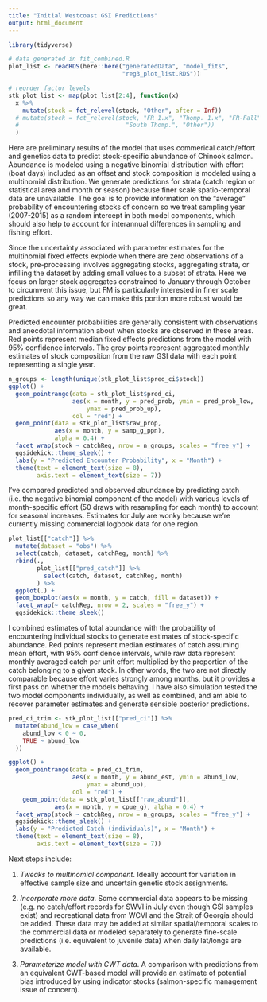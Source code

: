 ```yaml
---
title: "Initial Westcoast GSI Predictions"
output: html_document
---
```


```r
library(tidyverse)

# data generated in fit_combined.R
plot_list <- readRDS(here::here("generatedData", "model_fits",
                                "reg3_plot_list.RDS"))

# reorder factor levels
stk_plot_list <- map(plot_list[2:4], function(x) 
  x %>% 
    mutate(stock = fct_relevel(stock, "Other", after = Inf))
  # mutate(stock = fct_relevel(stock, "FR 1.x", "Thomp. 1.x", "FR-Fall", 
  #                              "South Thomp.", "Other"))
  )
```

Here are preliminary results of the model that uses commerical catch/effort and genetics data to predict stock-specific abundance of Chinook salmon. Abundance is modeled using a negative binomial distribution with effort (boat days) included as an offset and stock composition is modeled using a multinomial distribution. We generate predictions for strata (catch region or statistical area and month or season) because finer scale spatio-temporal data are unavailable. The goal is to provide information on the "average" probability of encountering stocks of concern so we treat sampling year (2007-2015) as a random intercept in both model components, which should also help to account for interannual differences in sampling and fishing effort.

Since the uncertainty associated with parameter estimates for the multinomial fixed effects explode when there are zero observations of a stock, pre-processing involves aggregating stocks, aggregating strata, or infilling the dataset by adding small values to a subset of strata. Here we focus on larger stock aggregates constrained to January through October to circumvent this issue, but FM is particularly interested in finer scale predictions so any way we can make this portion more robust would be great.

Predicted encounter probabilities are generally consistent with observations and anecdotal information about when stocks are observed in these areas. Red points represent median fixed effects predictions from the model with 95% confidence intervals. The grey points represent aggregated monthly estimates of stock composition from the raw GSI data with each point representing a single year. 

```r
n_groups <- length(unique(stk_plot_list$pred_ci$stock))
ggplot() +
  geom_pointrange(data = stk_plot_list$pred_ci,
                  aes(x = month, y = pred_prob, ymin = pred_prob_low,
                      ymax = pred_prob_up),
                  col = "red") +
  geom_point(data = stk_plot_list$raw_prop,
             aes(x = month, y = samp_g_ppn),
             alpha = 0.4) +
  facet_wrap(stock ~ catchReg, nrow = n_groups, scales = "free_y") +
  ggsidekick::theme_sleek() +
  labs(y = "Predicted Encounter Probability", x = "Month") +
  theme(text = element_text(size = 8),
        axis.text = element_text(size = 7))
```

I've compared predicted and observed abundance by predicting catch (i.e. the negative binomial component of the model) with various levels of month-specific effort (50 draws with resampling for each month) to account for seasonal increases. Estimates for July are wonky because we're currently missing commercial logbook data for one region.

```r
plot_list[["catch"]] %>% 
  mutate(dataset = "obs") %>% 
  select(catch, dataset, catchReg, month) %>% 
  rbind(., 
        plot_list[["pred_catch"]] %>% 
          select(catch, dataset, catchReg, month)
        ) %>% 
  ggplot(.) +
  geom_boxplot(aes(x = month, y = catch, fill = dataset)) +
  facet_wrap(~ catchReg, nrow = 2, scales = "free_y") +
  ggsidekick::theme_sleek()

```

I combined estimates of total abundance with the probability of encountering individual stocks to generate estimates of stock-specific abundance. Red points represent median estimates of catch assuming mean effort, with 95% confidence intervals, while raw data represent monthly averaged catch per unit effort multiplied by the proportion of the catch belonging to a given stock. In other words, the two are not directly comparable because effort varies strongly among months, but it provides a first pass on whether the models behaving. I have also simulation tested the two model components individually, as well as combined, and am able to recover parameter estimates and generate sensible posterior predictions.

```r
pred_ci_trim <- stk_plot_list[["pred_ci"]] %>%
  mutate(abund_low = case_when(
    abund_low < 0 ~ 0,
    TRUE ~ abund_low
  ))

ggplot() +
  geom_pointrange(data = pred_ci_trim,
                  aes(x = month, y = abund_est, ymin = abund_low,
                      ymax = abund_up),
                  col = "red") +
    geom_point(data = stk_plot_list[["raw_abund"]],
             aes(x = month, y = cpue_g), alpha = 0.4) +
  facet_wrap(stock ~ catchReg, nrow = n_groups, scales = "free_y") +
  ggsidekick::theme_sleek() +
  labs(y = "Predicted Catch (individuals)", x = "Month") +
  theme(text = element_text(size = 8),
        axis.text = element_text(size = 7))
```

Next steps include:

1. _Tweaks to multinomial component_. Ideally account for variation in effective sample size and uncertain genetic stock assignments.

2. _Incorporate more data_. Some commercial data appears to be missing (e.g. no catch/effort records for SWVI in July even though GSI samples exist) and  recreational data from WCVI and the Strait of Georgia should be added. These data may be added at similar spatial/temporal scales to the commercial data or modeled separately to generate fine-scale predictions (i.e. equivalent to juvenile data) when daily lat/longs are available.

3. _Parameterize model with CWT data_. A comparison with predictions from an equivalent CWT-based model will provide an estimate of potential bias introduced by using indicator stocks (salmon-specific management issue of concern).
